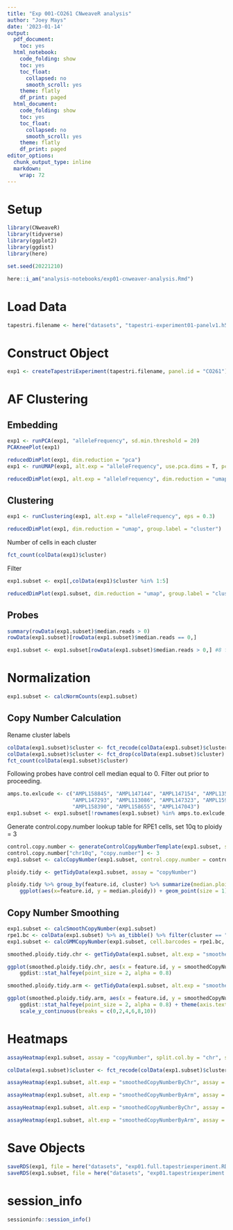 ```yaml
---
title: "Exp 001-CO261 CNweaveR analysis"
author: "Joey Mays"
date: '2023-01-14'
output:
  pdf_document:
    toc: yes
  html_notebook:
    code_folding: show
    toc: yes
    toc_float:
      collapsed: no
      smooth_scroll: yes
    theme: flatly
    df_print: paged
  html_document:
    code_folding: show
    toc: yes
    toc_float:
      collapsed: no
      smooth_scroll: yes
    theme: flatly
    df_print: paged
editor_options:
  chunk_output_type: inline
  markdown:
    wrap: 72
---
```


# Setup

```r
library(CNweaveR)
library(tidyverse)
library(ggplot2)
library(ggdist)
library(here)
```

```r
set.seed(20221210)
```

```r
here::i_am("analysis-notebooks/exp01-cnweaver-analysis.Rmd")
```

# Load Data

```r
tapestri.filename <- here("datasets", "tapestri-experiment01-panelv1.h5")
```

# Construct Object

```r
exp1 <- createTapestriExperiment(tapestri.filename, panel.id = "CO261")
```

# AF Clustering

## Embedding

```r
exp1 <- runPCA(exp1, "alleleFrequency", sd.min.threshold = 20)
PCAKneePlot(exp1)
```


```r
reducedDimPlot(exp1, dim.reduction = "pca")
exp1 <- runUMAP(exp1, alt.exp = "alleleFrequency", use.pca.dims = T, pca.dims = 1:4)
```

```r
reducedDimPlot(exp1, alt.exp = "alleleFrequency", dim.reduction = "umap")
```

## Clustering

```r
exp1 <- runClustering(exp1, alt.exp = "alleleFrequency", eps = 0.3)
```


```r
reducedDimPlot(exp1, dim.reduction = "umap", group.label = "cluster")
```

Number of cells in each cluster

```r
fct_count(colData(exp1)$cluster)
```
Filter

```r
exp1.subset <- exp1[,colData(exp1)$cluster %in% 1:5]
```

```r
reducedDimPlot(exp1.subset, dim.reduction = "umap", group.label = "cluster")
```


## Probes

```r
summary(rowData(exp1.subset)$median.reads > 0)
rowData(exp1.subset)[rowData(exp1.subset)$median.reads == 0,]
```
```r
exp1.subset <- exp1.subset[rowData(exp1.subset)$median.reads > 0,] #8 filtered for exp 1
```

# Normalization

```r
exp1.subset <- calcNormCounts(exp1.subset)
```

## Copy Number Calculation

Rename cluster labels

```r
colData(exp1.subset)$cluster <- fct_recode(colData(exp1.subset)$cluster, cellline1 = "1", cellline2 = "2", cellline3 = "3", cellline4 = "4", cellline5 = "5")
colData(exp1.subset)$cluster <- fct_drop(colData(exp1.subset)$cluster)
fct_count(colData(exp1.subset)$cluster)
```

Following probes have control cell median equal to 0. Filter out prior to proceeding.

```r
amps.to.exlcude <- c("AMPL158845", "AMPL147144", "AMPL147154", "AMPL135088", "AMPL159975",
                     "AMPL147293", "AMPL113086", "AMPL147323", "AMPL159221", "AMPL159339", 
                     "AMPL158390", "AMPL158655", "AMPL147043")
exp1.subset <- exp1.subset[!rownames(exp1.subset) %in% amps.to.exlcude,]
```

Generate control.copy.number lookup table for RPE1 cells, set 10q to ploidy = 3

```r
control.copy.number <- generateControlCopyNumberTemplate(exp1.subset, sample.feature.label = "cellline2", copy.number = 2)
control.copy.number["chr10q", "copy.number"] <- 3
exp1.subset <- calcCopyNumber(exp1.subset, control.copy.number = control.copy.number, sample.feature = "cluster")
```

```r
ploidy.tidy <- getTidyData(exp1.subset, assay = "copyNumber")
```

```r
ploidy.tidy %>% group_by(feature.id, cluster) %>% summarize(median.ploidy = median(copyNumber), .groups = "drop") %>% 
    ggplot(aes(x=feature.id, y = median.ploidy)) + geom_point(size = 1) + facet_wrap(cluster~., ncol = 1) + theme(axis.text.x = element_blank())
```

## Copy Number Smoothing

```r
exp1.subset <- calcSmoothCopyNumber(exp1.subset)
rpe1.bc <- colData(exp1.subset) %>% as_tibble() %>% filter(cluster == "cellline2") %>% pull(cell.barcode)
exp1.subset <- calcGMMCopyNumber(exp1.subset, cell.barcodes = rpe1.bc, control.copy.number = control.copy.number, model.components = 1:6)
```

```r
smoothed.ploidy.tidy.chr <- getTidyData(exp1.subset, alt.exp = "smoothedCopyNumberByChr", assay = "smoothedCopyNumber")
```

```r
ggplot(smoothed.ploidy.tidy.chr, aes(x = feature.id, y = smoothedCopyNumber)) + facet_wrap(cluster ~., ncol = 1) +
    ggdist::stat_halfeye(point_size = 2, alpha = 0.8)
```

```r
smoothed.ploidy.tidy.arm <- getTidyData(exp1.subset, alt.exp = "smoothedCopyNumberByArm", assay = "smoothedCopyNumber")
```

```r
ggplot(smoothed.ploidy.tidy.arm, aes(x = feature.id, y = smoothedCopyNumber)) + facet_wrap(cluster ~., ncol = 1) +
    ggdist::stat_halfeye(point_size = 2, alpha = 0.8) + theme(axis.text.x = element_text(angle = 45, hjust = 1)) + 
    scale_y_continuous(breaks = c(0,2,4,6,8,10))
```

# Heatmaps

```r
assayHeatmap(exp1.subset, assay = "copyNumber", split.col.by = "chr", split.row.by = "cluster", color.preset = "copy.number.denoise")
```

```r
colData(exp1.subset)$cluster <- fct_recode(colData(exp1.subset)$cluster, LS513 = "cellline1", RPE1 = "cellline2", SW48 = "cellline3", LoVo = "cellline4", CL11 = "cellline5")
```

```r
assayHeatmap(exp1.subset, alt.exp = "smoothedCopyNumberByChr", assay = "smoothedCopyNumber", split.row.by = "cluster", color.preset = "copy.number.denoise", name = "smCN", column_names_rot = 0)
```

```r
assayHeatmap(exp1.subset, alt.exp = "smoothedCopyNumberByArm", assay = "smoothedCopyNumber", split.row.by = "cluster", color.preset = "copy.number.denoise", name = "smCN")
```

```r
assayHeatmap(exp1.subset, alt.exp = "smoothedCopyNumberByChr", assay = "gmmCopyNumber", split.row.by = "cluster", color.preset = "copy.number.denoise", name = "gmmCN", column_names_rot = 0, column_names_centered = T)
```
```r
assayHeatmap(exp1.subset, alt.exp = "smoothedCopyNumberByArm", assay = "gmmCopyNumber", split.row.by = "cluster", color.preset = "copy.number.denoise", name = "gmmCN")
```

# Save Objects

```r
saveRDS(exp1, file = here("datasets", "exp01.full.tapestriexperiment.RDS"))
saveRDS(exp1.subset, file = here("datasets", "exp01.tapestriexperiment.RDS"))
```

# session_info

```r
sessioninfo::session_info()
```
